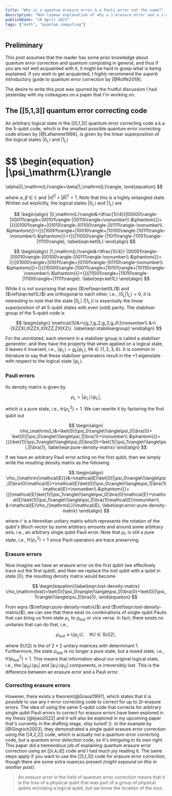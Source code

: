 ```yaml
---
title: "Why is a quantum erasure error & a Pauli error not the same?"
description: "Non-layman explanation of why a 1-erasure error and a 1-qubit Pauli error is not exactly the same thing in terms of a quantum error correction"
publishDate: "18 April 2023"
tags: ["math", "quantum computing"]
---
```



## Preliminary

This post assumes that the reader has some prior knowledge about quantum error correction and quantum computing in general, and thus if you are not well acquainted with it, it might be hard to grasp what is being explained. If you wish to get acquainted, I _highly_ recommend the _superb_ introductory guide to quantum error correction by [@Roffe2019].

The desire to write this post was spurred by the fruitful discussion I had yesterday with my colleagues on a paper that I'm working on.

## The \[\[5,1,3\]\] quantum error correcting code

An arbitrary logical state in the \[\[5,1,3\]\] quantum error correcting code a.k.a the 5-qubit code, which is the smallest possible quantum error correcting code shown by [@Laflamme1996], is given by the linear superposition of the logical states $|0_\mathrm{L}\rangle$ and $|1_\mathrm{L}\rangle$

$$
\begin{equation}
|\psi_\mathrm{L}\rangle
=
\alpha|0_\mathrm{L}\rangle+\beta|1_\mathrm{L}\rangle,
\end{equation}
$$

where $\alpha,\beta\in\mathbb{C}$ and $|\alpha|^2+|\beta|^2=1$. Note that this is a highly entangled state. Written out explicitly, the logical states $|0_\mathrm{L}\rangle$ and $|1_\mathrm{L}\rangle$ are

$$
\begin{align}
|0_\mathrm{L}\rangle&=\tfrac{1}{4}(|00000\rangle-|00011\rangle+|00101\rangle-|00110\rangle+\nonumber\\
      &\phantom{{}={}}|01001\rangle+|01010\rangle-|01100\rangle-|01111\rangle-\nonumber\\
      &\phantom{{}={}}|10001\rangle+|10010\rangle+|10100\rangle-|10111\rangle-\nonumber\\
      &\phantom{{}={}}|11000\rangle-|11011\rangle-|11101\rangle-|11110\rangle),
\label{eqn:ket0L}
\end{align}
$$

$$
\begin{align}
|1_\mathrm{L}\rangle&=\tfrac{1}{4}(-|00001\rangle-|00010\rangle-|00100\rangle-|00111\rangle-\nonumber\\
      &\phantom{{}={}}|01000\rangle+|01011\rangle+|01101\rangle-|01110\rangle-\nonumber\\
      &\phantom{{}={}}|10000\rangle-|10011\rangle+|10101\rangle+|10110\rangle-\nonumber\\
      &\phantom{{}={}}|11001\rangle+|11010\rangle-|11100\rangle+|11111\rangle).
\label{eqn:ket1L}
\end{align}
$$

While it is not surprising that eqns ($\ref{eqn:ket0L}$) and ($\ref{eqn:ket1L}$) are orthogonal to each other, i.e., $\langle0_\mathrm{L}|1_\mathrm{L}\rangle=0$, it is interesting to note that the state $|0_\mathrm{L}\rangle$ ($|1_\mathrm{L}\rangle$) is essentially the linear superposition of all 5-qubit states with even (odd) parity. The stabiliser group of the 5-qubit code is

$$
\begin{align}
\mathcal{S}&=\{g_1,g_2,g_3,g_4\}\nonumber\\
&=\{XZZXI,IXZZX,XIXZZ,ZXIXZ\}.
\label{eqn:stabilisergroup}
\end{align}
$$

For the uninitiated, each element in a stabiliser group is called a _stabiliser generator_, and they have the property that when applied on a logical state, it leaves it invariant, i.e., $|\psi_\mathrm{L}\rangle=g_k|\psi_\mathrm{L}\rangle,\,\forall k\in\{1,2,3,4\}$. It is common in literature to say that these stabiliser generators result in the $+1$ eigenstate with respect to the logical state $|\psi_\mathrm{L}\rangle$.

### Pauli errors

Its density matrix is given by

$$
\begin{equation}
\rho_\mathrm{L}=|\psi_\mathrm{L}\rangle\!\langle\psi_\mathrm{L}|,
\end{equation}
$$

which is a pure state, i.e., $\mathrm{tr}(\rho_\mathrm{L}^2)=1$. We can rewrite it by factoring the first qubit out

$$
\begin{align}
\rho_\mathrm{L}&=\ket{0}|\psi_0\rangle\!\langle\psi_0|\bra{0}+
\ket{0}|\psi_0\rangle\!\langle\psi_1|\bra{1}+\nonumber\\
&\phantom{{}={}}\ket{1}|\psi_1\rangle\!\langle\psi_0|\bra{0}+\ket{1}|\psi_1\rangle\!\langle\psi_1|\bra{1},
\label{eqn:pure-density-matrix}
\end{align}
$$

If we have an arbitrary Pauli error acting on the first qubit, then we simply write the resulting density matrix as the following

$$
\begin{align}
\rho_{\mathrm{\mathcal{E}}}&=\mathcal{E}\ket{0}|\psi_0\rangle\!\langle\psi_0|\bra{0}\mathcal{E}+\mathcal{E}\ket{0}|\psi_0\rangle\!\langle\psi_1|\bra{1}\mathcal{E}+\nonumber\\
&\phantom{{}={}}\mathcal{E}\ket{1}|\psi_1\rangle\!\langle\psi_0|\bra{0}\mathcal{E}+\mathcal{E}\ket{1}|\psi_1\rangle\!\langle\psi_1|\bra{1}\mathcal{E}\nonumber\\
&=\mathcal{E}\rho_{\mathrm{L}}\mathcal{E},
\label{eqn:error-pure-density-matrix}
\end{align}
$$

where $\mathcal{E}$ is a Hermitian unitary matrix which represents the rotation of the qubit's Bloch vector by some arbitrary amounts and around some arbitrary axis, i.e., an arbitrary single qubit Pauli error. Note that $\rho_{\mathrm{\mathcal{E}}}$ is still a pure state, i.e., $\mathrm{tr}(\rho_{\mathrm{\mathcal{E}}}^2)=1$ since Pauli operators are trace preserving.

### Erasure errors

Now imagine we have an erasure error on the first qubit (we effectively trace out the first qubit), and then we replace the lost qubit with a qubit in state $|0\rangle$, the resulting density matrix would become

$$
\begin{equation}\label{eqn:lost-density-matrix}
\rho_\mathrm{lost}=\ket{0}|\psi_0\rangle\!\langle\psi_0|\bra{0}+\ket{0}|\psi_1\rangle\!\langle\psi_1|\bra{0},
\end{equation}
$$

From eqns ($\ref{eqn:pure-density-matrix}$) and ($\ref{eqn:lost-density-matrix}$), we can see that there exist no combinations of single-qubit Paulis that can bring us from state $\rho_\mathrm{L}$ to $\rho_\mathrm{lost}$ or vice versa. In fact, there exists no unitaries that can do that, i.e.,

$$
\begin{equation}\label{eqn:neq-unitary}
\rho_\mathrm{lost}\neq U\rho_\mathrm{L}U,\quad\forall U\in\mathrm{SU}(2),
\end{equation}
$$

where $\mathrm{SU}(2)$ is the <BlogAnchor href="https://en.wikipedia.org/wiki/Lie_group" innerHTML="Lie group"/> of $2\times2$ unitary matrices with determinant 1. Furthermore, the state $\rho_\mathrm{lost}$ is no longer a pure state, but a mixed state, i.e., $\mathrm{tr}(\rho_\mathrm{lost}^2)<1$. This means that information about our original logical state, i.e., the $|\psi_0\rangle\!\langle\psi_1|$ and $|\psi_1\rangle\!\langle\psi_0|$ components, is irreversibly lost. This is the difference between an erasure error and a Pauli error.

### Correcting erasure errors

However, there exists a theorem[@Grassl1997], which states that it is possible to use any $t$-error correcting code to correct for up to $2t$-erasure errors. The idea of using the same 5-qubit code that corrects for arbitrary single qubit Pauli errors to correct for erasure errors have been explored in my thesis [@kjwo2022] and it will also be explored in my upcoming paper that's currently in the drafting stage, _stay tuned!_ (<BlogAnchor href="/posts/arxiv-quantum-repeater" innerHTML="Update: Paper out on arxiv"/>). In the example by [@Gingrich2003], they demonstrated a single qubit erasure error correction using the \[\[4,2,2\]\] code, which is actually not a quantum error correcting code, but a quantum error _detection_ code, so it's intriguing in its own right. This paper did a tremendous job of explaining quantum erasure error correction using an \[\[_n_,_k_,_d_\]\] code and I had much joy reading it. The same steps apply if you want to use the \[\[5,1,3\]\] code for erasure error correction, though there are some extra nuances present _(might expound on this in another post)_.

> An _erasure error_ in the field of quantum error correction means that it is the loss of a physical qubit that was part of a group of physical qubits encoding a logical qubit, _but_ we know the location of the loss.


